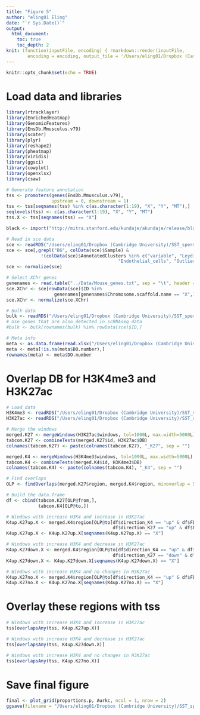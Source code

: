 ```yaml
---
title: "Figure 5"
author: "eling01 Eling"
date: "`r Sys.Date()`"
output: 
  html_document:
    toc: true
    toc_depth: 2
knit: (function(inputFile, encoding) { rmarkdown::render(inputFile, 
        encoding = encoding, output_file = '/Users/eling01/Dropbox (Cambridge University)/SST_spermatocytes/Analysis/Figures/Fig_5.html') })
---
```


```r
knitr::opts_chunk$set(echo = TRUE)
```

# Load data and libraries

```r
library(rtracklayer)
library(EnrichedHeatmap)
library(GenomicFeatures)
library(EnsDb.Mmusculus.v79)
library(scater)
library(plyr)
library(reshape2)
library(pheatmap)
library(viridis)
library(ggsci)
library(cowplot)
library(openxlsx)
library(csaw)

# Generate feature annotation
tss <- promoters(genes(EnsDb.Mmusculus.v79), 
                 upstream = 0, downstream = 1)
tss <- tss[seqnames(tss) %in% c(as.character(1:19), "X", "Y", "MT"),]
seqlevels(tss) <- c(as.character(1:19), "X", "Y", "MT")
tss.X <- tss[seqnames(tss) == "X"]

black <- import("http://mitra.stanford.edu/kundaje/akundaje/release/blacklists/mm10-mouse/mm10.blacklist.bed.gz")

# Read in sce data
sce <- readRDS("/Users/eling01/Dropbox (Cambridge University)/SST_spermatocytes/Analysis/data/10X_data/SCE_all_clusters.rds")
sce <- sce[,grepl("B6", colData(sce)$Sample) & 
             !(colData(sce)$AnnotatedClusters %in% c("variable", "Leydig", "Sertoli",
                                          "Endothelial_cells", "Outliers"))]
sce <- normalize(sce)

# Select XChr genes
genenames <- read.table("../Data/Mouse_genes.txt", sep = "\t", header = TRUE, stringsAsFactors = FALSE)
sce.XChr <- sce[rowData(sce)$ID %in% 
                  genenames[genenames$Chromosome.scaffold.name == "X",1],]
sce.XChr <- normalize(sce.XChr)

# Bulk data
bulk <- readRDS("/Users/eling01/Dropbox (Cambridge University)/SST_spermatocytes/Analysis/data/bulk/norm/1st_wave_bulk_norm_reverse-stranded.rds")
# Use genes that are also detected in scRNAseq data
#bulk <- bulk[rownames(bulk) %in% rowData(sce)$ID,]

# Meta info
meta <- as.data.frame(read.xlsx("/Users/eling01/Dropbox (Cambridge University)/SST_spermatocytes/Analysis/Metadata.xlsx", sheet = 2))
meta <- meta[!is.na(meta$DO.number),]
rownames(meta) <- meta$DO.number
```

# Overlap DB for H3K4me3 and H3K27ac

```r
# Load data
H3K4me3 <- readRDS("/Users/eling01/Dropbox (Cambridge University)/SST_spermatocytes/Analysis/CnR/DB/H3K4me3/H3K4me3_1000.rds")
H3K27ac <- readRDS("/Users/eling01/Dropbox (Cambridge University)/SST_spermatocytes/Analysis/CnR/DB/H3K27ac/H3K27ac_1000.rds")

# Merge the windows
merged.K27 <- mergeWindows(H3K27ac$windows, tol=1000L, max.width=5000L)
tabcom.K27 <- combineTests(merged.K27$id, H3K27ac$DB)
colnames(tabcom.K27) <- paste(colnames(tabcom.K27), "_K27", sep = "")

merged.K4 <- mergeWindows(H3K4me3$windows, tol=1000L, max.width=5000L)
tabcom.K4 <- combineTests(merged.K4$id, H3K4me3$DB)
colnames(tabcom.K4) <- paste(colnames(tabcom.K4), "_K4", sep = "")

# Find overlaps
OLP <- findOverlaps(merged.K27$region, merged.K4$region, minoverlap = 500L)

# Build the data.frame
df <- cbind(tabcom.K27[OLP@from,], 
            tabcom.K4[OLP@to,])

# Windows with increase H3K4 and increase in H3K27ac
K4up.K27up.X <- merged.K4$region[OLP@to[df$direction_K4 == "up" & df$FDR_K4 < 0.1 &
                                        df$direction_K27 == "up" & df$FDR_K27 < 0.1]]
K4up.K27up.X <- K4up.K27up.X[seqnames(K4up.K27up.X) == "X"]

# Windows with increase H3K4 and decrease in H3K27ac
K4up.K27down.X <- merged.K4$region[OLP@to[df$direction_K4 == "up" & df$FDR_K4 < 0.1 &
                                        df$direction_K27 == "down" & df$FDR_K27 < 0.1]]
K4up.K27down.X <- K4up.K27down.X[seqnames(K4up.K27down.X) == "X"]

# Windows with increase H3K4 and no changes in H3K27ac
K4up.K27no.X <- merged.K4$region[OLP@to[df$direction_K4 == "up" & df$FDR_K4 < 0.1 & df$FDR_K27 > 0.1]]
K4up.K27no.X <- K4up.K27no.X[seqnames(K4up.K27no.X) == "X"]
```

# Overlay these regions with tss

```r
# Windows with increase H3K4 and increase in H3K27ac
tss[overlapsAny(tss, K4up.K27up.X)]

# Windows with increase H3K4 and decrease in H3K27ac
tss[overlapsAny(tss, K4up.K27down.X)]

# Windows with increase H3K4 and no changes in H3K27ac
tss[overlapsAny(tss, K4up.K27no.X)]
```

# Save final figure

```r
final <- plot_grid(proportions.p, Aurkc, ncol = 1, nrow = 2)
ggsave(filename = "/Users/eling01/Dropbox (Cambridge University)/SST_spermatocytes/Analysis/Figures/Fig_5.pdf", final, width = 8, height = 8)
```
